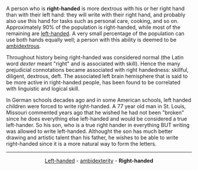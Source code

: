 A person who is '''right-handed''' is more dextrous with his or her right hand than with their left hand: they will write with their right hand, and probably also use this hand for tasks such as personal care, cooking, and so on. Approximately 90% of the population is right-handed, while most of the remaining are [[left-handed]]. A very small percentage of the population can use both hands equally well; a person with this ability is deemed to be [[ambidextrous]].

Throughout history being right-handed was considered normal (the Latin word ''dexter'' meant "right" and is associated with skill). Hence the many prejudicial connotations became associated with right handedness: skillful, diligent, dextrous, deft. The associated left brain hemisphere that is said to be more active in right-handed people, has been found to be correlated with linguistic and logical skill.

In German schools decades ago and in some American schools, left handed children were forced to write right-handed.  A 77 year old man in St. Louis, Missouri commented years ago that he wished he had not been "broken" since he does everything else left-handed and would be considered a true left-hander.  So his son, who is a true right hander in everything BUT writing was allowed to write left-handed. Althought the son has much better drawing and artistic talent than his father, he wishes to be able to write right-handed since it is a more natural way to form the letters.

{{msg:stub}}

----
<center>[[Left-handed]] -  [[ambidexterity]] - '''Right-handed'''</center>